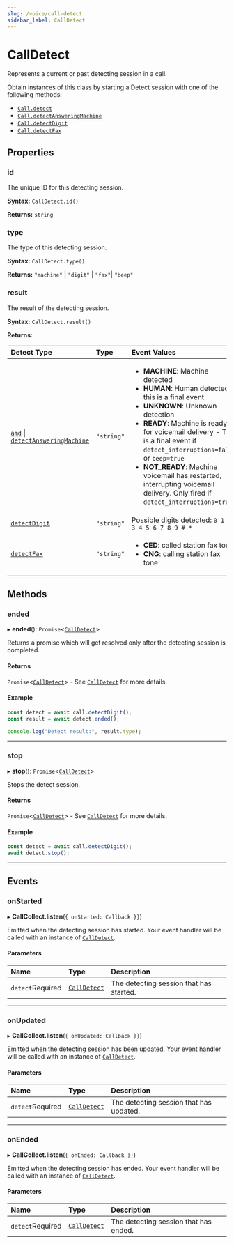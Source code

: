 ```yaml
---
slug: /voice/call-detect
sidebar_label: CallDetect
---
```


[calldetect-11]: #
[voice-call]: ./voice-call.mdx#detect
[voice-call-1]: ./voice-call.mdx#voice_call_detect_answering
[voice-call-2]: ./voice-call.mdx#detectdigit
[voice-call-3]: ./voice-call.mdx#voice_call_detect_fax
[voice-call-4]: ./voice-call.mdx#amd

# CallDetect

Represents a current or past detecting session in a call. 

Obtain instances of this class by starting a Detect session with one of the following methods:

- [`Call.detect`][voice-call]
- [`Call.detectAnsweringMachine`][voice-call-1]
- [`Call.detectDigit`][voice-call-2]
- [`Call.detectFax`][voice-call-3]

## **Properties**

### id

The unique ID for this detecting session.

**Syntax:** `CallDetect.id()`

**Returns:** `string`

### type

The type of this detecting session.

**Syntax:** `CallDetect.type()`

**Returns:** `"machine"` | `"digit"` | `"fax"`| `"beep"`

### result

The result of the detecting session.

**Syntax:** `CallDetect.result()`

**Returns:**

| Detect Type                                                                                               | Type       | Event Values                                                                                                                                                                                                                                                                                                                                                                                                           |
| :-------------------------------------------------------------------------------------------------------- | :--------- | :--------------------------------------------------------------------------------------------------------------------------------------------------------------------------------------------------------------------------------------------------------------------------------------------------------------------------------------------------------------------------------------------------------------------- |
| [`amd`][voice-call-4] \| [`detectAnsweringMachine`][voice-call-1] | `"string"` | <ul><li>**MACHINE**: Machine detected</li><li>**HUMAN**: Human detected - this is a final event</li><li>**UNKNOWN**: Unknown detection</li><li>**READY**: Machine is ready for voicemail delivery - This is a final event if `detect_interruptions=false` or `beep=true`</li><li>**NOT_READY**: Machine voicemail has restarted, interrupting voicemail delivery. Only fired if `detect_interruptions=true`.</li></ul> |
| [`detectDigit`][voice-call-2]                                                             | `"string"` | Possible digits detected: `0 1 2 3 4 5 6 7 8 9 # *`                                                                                                                                                                                                                                                                                                                                                                    |
| [`detectFax`][voice-call-3]                                                     | `"string"` | <ul><li>**CED**: called station fax tone</li><li>**CNG**: calling station fax tone</li></ul>                                                                                                                                                                                                                                                                                                                           |

## **Methods**

### ended

▸ **ended**(): `Promise`\<[`CallDetect`][calldetect-11]>

Returns a promise which will get resolved only after the detecting session is completed.

#### Returns

`Promise`\<[`CallDetect`][calldetect-11]> - See [`CallDetect`][calldetect-11] for more details.

#### Example

```js
const detect = await call.detectDigit();
const result = await detect.ended();

console.log("Detect result:", result.type);
```

---

### stop

▸ **stop**(): `Promise`\<[`CallDetect`][calldetect-11]>

Stops the detect session.

#### Returns

`Promise`\<[`CallDetect`][calldetect-11]> - See [`CallDetect`][calldetect-11] for more details.

#### Example

```js
const detect = await call.detectDigit();
await detect.stop();
```

---

## **Events**

### onStarted

▸ **CallCollect.listen**(`{ onStarted: Callback }}`)

Emitted when the detecting session has started. Your event handler will be called with an instance of [`CallDetect`][calldetect-11].

#### Parameters

| Name     | Type                             | Description                             |
|:---------|:---------------------------------|:----------------------------------------|
| `detect`<span className="required-arg">Required</span> | [`CallDetect`][calldetect-11] | The detecting session that has started. |

---

### onUpdated

▸ **CallCollect.listen**(`{ onUpdated: Callback }}`)

Emitted when the detecting session has been updated. Your event handler will be called with an instance of [`CallDetect`][calldetect-11].

#### Parameters

| Name     | Type                             | Description                             |
|:---------|:---------------------------------|:----------------------------------------|
| `detect`<span className="required-arg">Required</span> | [`CallDetect`][calldetect-11] | The detecting session that has updated. |

---

### onEnded

▸ **CallCollect.listen**(`{ onEnded: Callback }}`)

Emitted when the detecting session has ended. Your event handler will be called with an instance of [`CallDetect`][calldetect-11].

#### Parameters

| Name     | Type                             | Description                             |
|:---------|:---------------------------------|:----------------------------------------|
| `detect`<span className="required-arg">Required</span> | [`CallDetect`][calldetect-11] | The detecting session that has ended.   |


